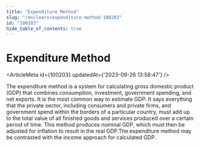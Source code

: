 ```yaml
---
title: "Expenditure Method"
slug: "/en/learn/expenditure-method-100203"
id: "100203"
hide_table_of_contents: true
---
```



# Expenditure Method

<ArticleMeta id={100203} updatedAt={'2023-09-26 13:58:47'} />
<div className='border-solid border-b border-t-0 my-4 border-[var(--ifm-color-gray-300)]' />

The expenditure method is a system for calculating gross domestic product (GDP) that combines consumption, investment, government spending, and net exports. It is the most common way to estimate GDP. It says everything that the private sector, including consumers and private firms, and government spend within the borders of a particular country, must add up to the total value of all finished goods and services produced over a certain period of time. This method produces nominal GDP, which must then be adjusted for inflation to result in the real GDP.The expenditure method may be contrasted with the income approach for calculated GDP.
